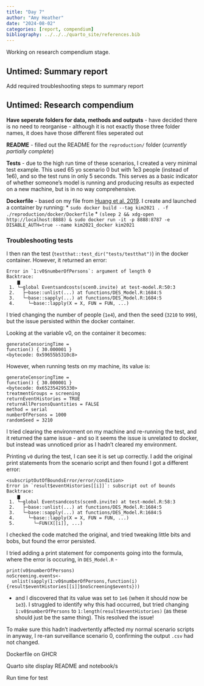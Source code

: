 ```yaml
---
title: "Day 7"
author: "Amy Heather"
date: "2024-08-02"
categories: [report, compendium]
bibliography: ../../../quarto_site/references.bib
---
```


::: {.callout-note}

Working on research compendium stage.

:::

## Untimed: Summary report

Add required troubleshooting steps to summary report

## Untimed: Research compendium

**Have seperate folders for data, methods and outputs** - have decided there is no need to reorganise - although it is not exactly those three folder names, it does have those different files seperated out

**README** - filled out the README for the `reproduction/` folder (*currently partially complete*)

**Tests** - due to the high run time of these scenarios, I created a very minimal test example. This used 65 yo scenario 0 but with 1e3 people (instead of 1e6), and so the test runs in only 5 seconds. This serves as a basic indicator of whether someone's model is running and producing results as expected on a new machine, but is in no way comprehensive.

**Dockerfile** - based on my file from [Huang et al. 2019](https://github.com/pythonhealthdatascience/stars-reproduce-huang-2019/blob/main/reproduction/docker/Dockerfile). I create and launched a container by running:
  * `sudo docker build --tag kim2021 . -f ./reproduction/docker/Dockerfile`
  * `(sleep 2 && xdg-open http://localhost:8888) & sudo docker run -it -p 8888:8787 -e DISABLE_AUTH=true --name kim2021_docker kim2021`

### Troubleshooting tests

I then ran the test (`testthat::test_dir("tests/testthat")`) in the docker container. However, it returned an error:

```
Error in `1:v0$numberOfPersons`: argument of length 0
Backtrace:
    ▆
 1. └─global Eventsandcosts(scen0.invite) at test-model.R:50:3
 2.   ├─base::unlist(...) at functions/DES_Model.R:1684:5
 3.   └─base::sapply(...) at functions/DES_Model.R:1684:5
 4.     └─base::lapply(X = X, FUN = FUN, ...)
```

I tried changing the number of people (`1e4`), and then the seed (`3210` to `999`), but the issue persisted within the docker container.

Looking at the variable v0, on the container it becomes:

```
generateCensoringTime = 
function() { 30.000001 }
<bytecode: 0x59655b5310c8>
```

However, when running tests on my machine, its value is:

```
generateCensoringTime = 
function() { 30.000001 }
<bytecode: 0x652354295330>
treatmentGroups = screening 
returnEventHistories = TRUE 
returnAllPersonsQuantities = FALSE 
method = serial 
numberOfPersons = 1000 
randomSeed = 3210 
```

I tried clearing the environment on my machine and re-running the test, and it returned the same issue - and so it seems the issue is unrelated to docker, but instead was unnoticed prior as I hadn't cleared my environment.

Printing `v0` during the test, I can see it is set up correctly. I add the original print statements from the scenario script and then found I got a different error:

```
<subscriptOutOfBoundsError/error/condition>
Error in `result$eventHistories[[i]]`: subscript out of bounds
Backtrace:
    ▆
 1. └─global Eventsandcosts(scen0.invite) at test-model.R:58:3
 2.   ├─base::unlist(...) at functions/DES_Model.R:1684:5
 3.   └─base::sapply(...) at functions/DES_Model.R:1684:5
 4.     └─base::lapply(X = X, FUN = FUN, ...)
 5.       └─FUN(X[[i]], ...)
```

I checked the code matched the original, and tried tweaking little bits and bobs, but found the error persisted.

I tried adding a print statement for components going into the formula, where the error is occuring, in `DES_Model.R` -

```
print(v0$numberOfPersons)
noScreening.events<-
  unlist(sapply(1:v0$numberOfPersons,function(i){result$eventHistories[[i]]$noScreening$events}))
```

- and I discovered that its value was set to `1e6` (when it should now be `1e3`). I struggled to identify why this had occurred, but tried changing `1:v0$numberOfPersons` to `1:length(result$eventHistories)` (as these should just be the same thing). This resolved the issue!

To make sure this hadn't inadvertently affected my normal scenario scripts in anyway, I re-ran surveillance scenario 0, confirming the output `.csv` had not changed.

Dockerfile on GHCR

Quarto site display README and notebook/s

Run time for test